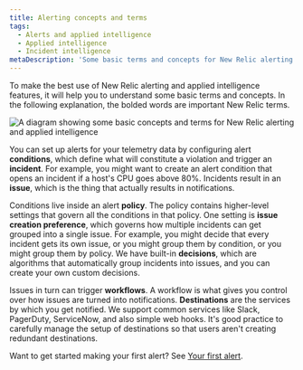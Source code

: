 ```yaml
---
title: Alerting concepts and terms
tags:
  - Alerts and applied intelligence
  - Applied intelligence
  - Incident intelligence
metaDescription: 'Some basic terms and concepts for New Relic alerting and applied intelligence.'
---
```



To make the best use of New Relic alerting and applied intelligence features, it will help you to understand some basic terms and concepts. In the following explanation, the bolded words are important New Relic terms.

<img
  title="A diagram showing some basic concepts and terms for New Relic alerting and applied intelligence"
  alt="A diagram showing some basic concepts and terms for New Relic alerting and applied intelligence"
  src={nraiDecisionsIndex}
/>

You can set up alerts for your telemetry data by configuring alert **conditions**, which define what will constitute a violation and trigger an **incident**. For example, you might want to create an alert condition that opens an incident if a host's CPU goes above 80%. Incidents result in an **issue**, which is the thing that actually results in notifications.

Conditions live inside an alert **policy**. The policy contains higher-level settings that govern all the conditions in that policy. One setting is **issue creation preference**, which governs how multiple incidents can get grouped into a single issue. For example, you might decide that every incident gets its own issue, or you might group them by condition, or you might group them by policy. We have built-in **decisions**, which are algorithms that automatically group incidents into issues, and you can create your own custom decisions. 

Issues in turn can trigger **workflows**. A workflow is what gives you control over how issues are turned into notifications. **Destinations** are the services by which you get notified. We support common services like Slack, PagerDuty, ServiceNow, and also simple web hooks. It's good practice to carefully manage the setup of destinations so that users aren't creating redundant destinations. 

Want to get started making your first alert? See [Your first alert](/docs/alerts-applied-intelligence/new-relic-alerts/get-started/your-first-nrql-condition).
